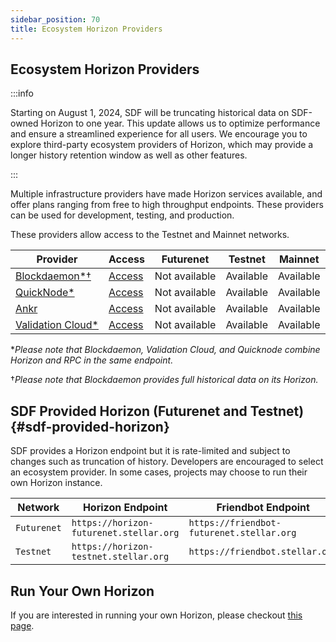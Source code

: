 ```yaml
---
sidebar_position: 70
title: Ecosystem Horizon Providers
---
```


## Ecosystem Horizon Providers

:::info

Starting on August 1, 2024, SDF will be truncating historical data on SDF-owned Horizon to one year. This update allows us to optimize performance and ensure a streamlined experience for all users. We encourage you to explore third-party ecosystem providers of Horizon, which may provide a longer history retention window as well as other features.

:::

Multiple infrastructure providers have made Horizon services available, and offer plans ranging from free to high throughput endpoints. These providers can be used for development, testing, and production.

These providers allow access to the Testnet and Mainnet networks.

| Provider | Access | Futurenet | Testnet | Mainnet |
| --- | --- | --- | --- | --- |
| [Blockdaemon\*†](https://docs.blockdaemon.com/reference/supported-stellar-methods) | [Access](https://www.blockdaemon.com/apply/soroban) | Not available | Available | Available |
| [QuickNode\*](https://www.quicknode.com/docs/stellar) | [Access](https://www.quicknode.com/chains/stellar) | Not available | Available | Available |
| [Ankr](https://www.ankr.com/rpc/advanced-api/) | [Access](https://www.ankr.com/rpc/advanced-api/) | Not available | Available | Available |
| [Validation Cloud\*](https://www.validationcloud.io/) | [Access](https://app.validationcloud.io/) | Not available | Available | Available |

\*_Please note that Blockdaemon, Validation Cloud, and Quicknode combine Horizon and RPC in the same endpoint._

†_Please note that Blockdaemon provides full historical data on its Horizon._

## SDF Provided Horizon (Futurenet and Testnet) {#sdf-provided-horizon}

SDF provides a Horizon endpoint but it is rate-limited and subject to changes such as truncation of history. Developers are encouraged to select an ecosystem provider. In some cases, projects may choose to run their own Horizon instance.

| Network | Horizon Endpoint | Friendbot Endpoint | Provider |
| --- | --- | --- | --- |
| `Futurenet` | `https://horizon-futurenet.stellar.org` | `https://friendbot-futurenet.stellar.org` | [SDF](http://www.stellar.org) |
| `Testnet` | `https://horizon-testnet.stellar.org` | `https://friendbot.stellar.org` | [SDF](http://www.stellar.org) |

## Run Your Own Horizon

If you are interested in running your own Horizon, please checkout [this page](./admin-guide/overview.mdx).
